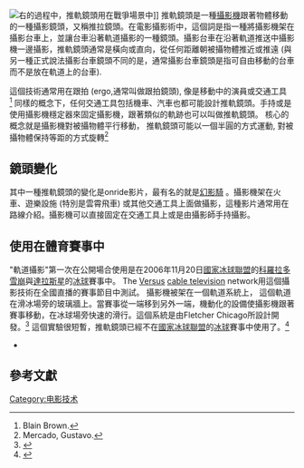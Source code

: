 {{expert|time=2017-04-04T07:12:39+00:00}}
[[File:AlamoFilming.jpg|右]]的過程中，</span>推軌鏡頭用在戰爭場景中]]
推軌鏡頭是一種[[攝影機|攝影機]]跟著物體移動的一種攝影鏡頭，又稱推拉鏡頭。在電影攝影術中，這個詞是指一種將攝影機架在攝影台車上，並讓台車沿著軌道攝影的一種鏡頭。攝影台車在沿著軌道推送中攝影機一邊攝影，推軌鏡頭通常是橫向或直向，從任何距離朝被攝物體推近或推遠 (與另一種正式說法攝影台車鏡頭不同的是，通常攝影台車鏡頭是指可自由移動的台車而不是放在軌道上的台車). 

這個技術通常用在跟拍 (ergo,通常叫做跟拍鏡頭), 像是移動中的演員或交通工具<ref>Blain Brown. </ref> 同樣的概念下，任何交通工具包括機車、汽車也都可能設計推軌鏡頭。手持或是使用攝影機穩定器來固定攝影機，跟著類似的軌跡也可以叫做推軌鏡頭。 核心的概念就是攝影機對被攝物體平行移動， 推軌鏡頭可能以一個半圓的方式運動, 對被攝物體保持等距的方式旋轉<ref>Mercado, Gustavo. </ref>

== 鏡頭變化 ==
其中一種推軌鏡頭的變化是onride影片，最有名的就是[https://en.wikipedia.org/wiki/Phantom_ride 幻影騎] {{Wayback|url=https://en.wikipedia.org/wiki/Phantom_ride |date=20210320055900 }}。攝影機架在火車、遊樂設施 (特別是雲霄飛車) 或其他交通工具上面做攝影，這種影片通常用在路線介紹。攝影機可以直接固定在交通工具上或是由攝影師手持攝影。

== 使用在體育賽事中 ==
"軌道攝影"第一次在公開場合使用是在2006年11月20日[[國家冰球聯盟|國家冰球聯盟]]的[[科羅拉多雪崩|科羅拉多雪崩]]與[[達拉斯星|達拉斯星]]的[[冰球|冰球]]賽事中。 The [[NBCSN|Versus]] [[有线电视|cable television]] network用這個攝影技術在全國直播的賽事節目中測試。 攝影機被架在一個軌道系統上， 這個軌道在滑冰場旁的玻璃牆上。當賽事從一端移到另外一端，機動化的設備使攝影機跟著賽事移動，在冰球場旁快速的滑行。這個系統是由Fletcher Chicago所設計開發。<ref>{{cite web|url=http://avalanche.nhl.com/club/news.htm?id=426645|title=VERSUS To Debut Rail Cam For Avalanche-Stars Game Monday|accessdate=9 July 2015|publisher=NHL.com|website=NHL.com|archive-date=2015-07-10|archive-url=https://web.archive.org/web/20150710193556/http://avalanche.nhl.com/club/news.htm?id=426645|dead-url=no}}</ref> 這個實驗很短暫，推軌鏡頭已經不在[[國家冰球聯盟|國家冰球聯盟]]的[[冰球|冰球]]賽事中使用了。<ref>{{cite web|url=http://www.inlouwetrust.com/2010/11/5/1792294/enhancing-the-viewers-hockey-experience-with-isolated-cameras-on|title=Enhancing the Viewer's Hockey Experience with Isolated Cameras on Players|accessdate=9 July 2015|publisher=Vox Media, Inc.|last1=Fischer|first1=John|website=inlouwetrust.com|archive-date=2015-07-10|archive-url=https://web.archive.org/web/20150710000154/http://www.inlouwetrust.com/2010/11/5/1792294/enhancing-the-viewers-hockey-experience-with-isolated-cameras-on|dead-url=no}}</ref>
* 

== 參考文獻 ==
{{reflist}}
[[Category:电影技术|Category:电影技术]]